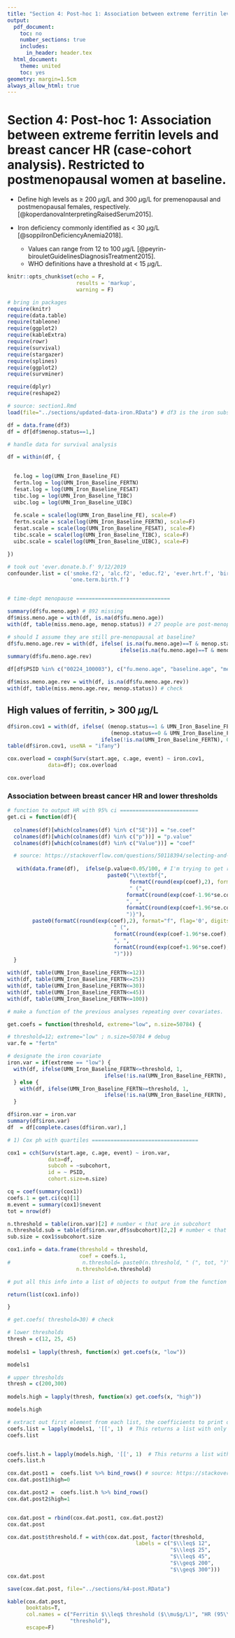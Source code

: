 ```yaml
---
title: "Section 4: Post-hoc 1: Association between extreme ferritin levels and breast cancer risk (case-cohort analysis). Restricted to postmenopausal women at baseline."
output:
  pdf_document:
    toc: no
    number_sections: true
    includes:
      in_header: header.tex 
  html_document:
    theme: united
    toc: yes
geometry: margin=1.5cm
always_allow_html: true
---
```



# Section 4: Post-hoc 1: Association between extreme ferritin levels and breast cancer HR (case-cohort analysis). Restricted to postmenopausal women at baseline.


- Define high levels as $\geq$ 200 $\mu$g/L and 300 $\mu$g/L for premenopausal and postmenopausal females, respectively. [@koperdanovaInterpretingRaisedSerum2015].

- Iron deficiency commonly identified as < 30 $\mu$g/L [@soppiIronDeficiencyAnemia2018].
    - Values can range from 12 to 100 $\mu$g/L [@peyrin-birouletGuidelinesDiagnosisTreatment2015]. 
    - WHO definitions have a threshold at < 15 $\mu$g/L. 

```r
knitr::opts_chunk$set(echo = F, 
                      results = 'markup',
                      warning = F)

```


```r
# bring in packages
require(knitr)
require(data.table)
require(tableone)
require(ggplot2)
require(kableExtra)
require(rowr)
require(survival)
require(stargazer)
require(splines)
require(ggplot2)
require(survminer)

require(dplyr)
require(reshape2)
```


```r

# source: section1.Rmd
load(file="../sections/updated-data-iron.RData") # df3 is the iron subset

df = data.frame(df3)
df = df[df$menop.status==1,]

```


```r

# handle data for survival analysis

df = within(df, {

  
  fe.log = log(UMN_Iron_Baseline_FE)
  fertn.log = log(UMN_Iron_Baseline_FERTN)
  fesat.log = log(UMN_Iron_Baseline_FESAT)
  tibc.log = log(UMN_Iron_Baseline_TIBC)
  uibc.log = log(UMN_Iron_Baseline_UIBC)
    
  fe.scale = scale(log(UMN_Iron_Baseline_FE), scale=F)
  fertn.scale = scale(log(UMN_Iron_Baseline_FERTN), scale=F)
  fesat.scale = scale(log(UMN_Iron_Baseline_FESAT), scale=F)
  tibc.scale = scale(log(UMN_Iron_Baseline_TIBC), scale=F)
  uibc.scale = scale(log(UMN_Iron_Baseline_UIBC), scale=F)

})

# took out 'ever.donate.b.f' 9/12/2019
confounder.list = c('smoke.f2', 'alc.f2', 'educ.f2', 'ever.hrt.f', 'birth.control.f',
                    'one.term.birth.f')


# time-dept menopause ==============================

summary(df$fu.meno.age) # 892 missing
df$miss.meno.age = with(df, is.na(df$fu.meno.age))
with(df, table(miss.meno.age, menop.status)) # 27 people are post-menopausal at baseline but no age at menopause. Put age at menopause at baseline age.

# should I assume they are still pre-menopausal at baseline?
df$fu.meno.age.rev = with(df, ifelse( is.na(fu.meno.age)==T & menop.status==1, baseline.age,
                                    ifelse(is.na(fu.meno.age)==T & menop.status==0, 99, fu.meno.age )))
summary(df$fu.meno.age.rev)

df[df$PSID %in% c("00224_100003"), c("fu.meno.age", "baseline.age", "menop.status", "fu.meno.age.rev")]

df$miss.meno.age.rev = with(df, is.na(df$fu.meno.age.rev))
with(df, table(miss.meno.age.rev, menop.status)) # check

```

## High values of ferritin, > 300 $\mu$g/L

```r

df$iron.cov1 = with(df, ifelse( (menop.status==1 & UMN_Iron_Baseline_FERTN>300) | 
                                 (menop.status==0 & UMN_Iron_Baseline_FERTN>200), 1,
                              ifelse(!is.na(UMN_Iron_Baseline_FERTN), 0, NA)))
table(df$iron.cov1, useNA = "ifany")

cox.overload = coxph(Surv(start.age, c.age, event) ~ iron.cov1,
             data=df); cox.overload

```

```r
cox.overload
```


### Association between breast cancer HR and lower thresholds


```r

# function to output HR with 95% ci =========================
get.ci = function(df){
  
  colnames(df)[which(colnames(df) %in% c("SE"))] = "se.coef"
  colnames(df)[which(colnames(df) %in% c("p"))] = "p.value"
  colnames(df)[which(colnames(df) %in% c("Value"))] = "coef"

  # source: https://stackoverflow.com/questions/50118394/selecting-and-colouring-single-table-cells-with-kableextra-in-r-markdown-cell-sp
  
   with(data.frame(df),  ifelse(p.value<0.05/100, # I'm trying to get rid of bolding so makeing really extreme.
                                paste0("\\textbf{",
                                       formatC(round(exp(coef),2), format="f", flag='0', digits=2),
                                       " (",
                                      formatC(round(exp(coef-1.96*se.coef),2), format="f", digits=2),
                                      ", ",
                                      formatC(round(exp(coef+1.96*se.coef),2), format="f", digits=2),
                                      ")}"),
        paste0(formatC(round(exp(coef),2), format="f", flag='0', digits=2),
                                  " (",
                                  formatC(round(exp(coef-1.96*se.coef),2), format="f", digits=2),
                                  ", ",
                                  formatC(round(exp(coef+1.96*se.coef),2), format="f", digits=2),
                                  ")")))
  }

```

```r

with(df, table(UMN_Iron_Baseline_FERTN<=12))
with(df, table(UMN_Iron_Baseline_FERTN<=25))
with(df, table(UMN_Iron_Baseline_FERTN<=30))
with(df, table(UMN_Iron_Baseline_FERTN<=45))
with(df, table(UMN_Iron_Baseline_FERTN<=100))


```


```r
# make a function of the previous analyses repeating over covariates.

get.coefs = function(threshold, extreme="low", n.size=50784) {

# threshold=12; extreme="low" ; n.size=50784 # debug
var.fe = "fertn"

# designate the iron covariate  
iron.var = if(extreme == "low") {
  with(df, ifelse(UMN_Iron_Baseline_FERTN<=threshold, 1, 
                               ifelse(!is.na(UMN_Iron_Baseline_FERTN), 0, NA)))
  } else {
    with(df, ifelse(UMN_Iron_Baseline_FERTN>=threshold, 1, 
                               ifelse(!is.na(UMN_Iron_Baseline_FERTN), 0, NA)))
  }

df$iron.var = iron.var
summary(df$iron.var)
df  = df[complete.cases(df$iron.var),]

# 1) Cox ph with quartiles ==================================

cox1 = cch(Surv(start.age, c.age, event) ~ iron.var,
             data=df,
             subcoh = ~subcohort,
             id = ~ PSID,
             cohort.size=n.size)

cq = coef(summary(cox1))
coefs.1 = get.ci(cq)[1]
m.event = summary(cox1)$nevent
tot = nrow(df)

n.threshold = table(iron.var)[2] # number < that are in subcohort
n.threshold.sub = table(df$iron.var,df$subcohort)[2,2] # number < that are in subcohort
sub.size = cox1$subcohort.size

cox1.info = data.frame(threshold = threshold,
                       coef = coefs.1,
#                       n.threshold= paste0(n.threshold, " (", tot, ")" )
                      n.threshold=n.threshold)

# put all this info into a list of objects to output from the function =====================

return(list(cox1.info))

}

# get.coefs( threshold=30) # check

```

```r

# lower thresholds
thresh = c(12, 25, 45)
  
models1 = lapply(thresh, function(x) get.coefs(x, "low"))

models1

```


```r

# upper thresholds
thresh = c(200,300)
  
models.high = lapply(thresh, function(x) get.coefs(x, "high"))

models.high

```


```r

# extract out first element from each list, the coefficients to print off to table
coefs.list = lapply(models1, '[[', 1)  # This returns a list with only the third element, the extracted coef data frame
coefs.list


coefs.list.h = lapply(models.high, '[[', 1)  # This returns a list with only the third element, the extracted coef data frame
coefs.list.h

cox.dat.post1 =  coefs.list %>% bind_rows() # source: https://stackoverflow.com/questions/2641653/pass-a-data-frame-column-name-to-a-function
cox.dat.post1$high=0

cox.dat.post2 =  coefs.list.h %>% bind_rows() 
cox.dat.post2$high=1


cox.dat.post = rbind(cox.dat.post1, cox.dat.post2)
cox.dat.post

cox.dat.post$threshold.f = with(cox.dat.post, factor(threshold, 
                                         labels = c("$\\leq$ 12",
                                                    "$\\leq$ 25",
                                                    "$\\leq$ 45",
                                                    "$\\geq$ 200",
                                                    "$\\geq$ 300")))
cox.dat.post

save(cox.dat.post, file="../sections/k4-post.RData")

```



```r
kable(cox.dat.post, 
      booktabs=T, 
      col.names = c("Ferritin $\\leq$ threshold ($\\mu$g/L)", "HR (95\\% CI)", "n below", "High/low",
                    "threshold"),
      escape=F)

```

